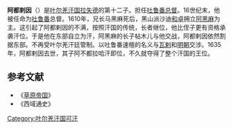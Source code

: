 '''阿都剌因'''（{{BD||？|1635年||catIdx=A}}）是[[叶尔羌汗国|叶尔羌汗国]][[拉失德|拉失德]]的第十二子。担任[[吐鲁番|吐鲁番]][[总督|总督]]。16世纪末，他被任命为[[吐鲁番|吐鲁番]]总督。1610年，兄长马黑麻死后，黑山派沙迪[[和卓|和卓]]拥立[[阿黑麻_(叶尔羌)|阿黑麻]]为主。这引起了阿都剌因的不满，按照汗国的传统，长者继位，他比侄子更有资格承袭汗位。于是他在东部自立为汗，阿黑麻的长子帖木儿与他交战，阿都剌因依然割据东部。不再受叶尔羌汗廷管制。以吐鲁番速檀的名义与[[瓦剌|瓦剌]]和[[明朝|明朝]]交涉。1635年，阿都剌因去世，其子阿不都拉哈汗即位，不久就夺得了整个汗国的王位。

{{start box}}
{{s-before|[[马黑麻|马黑麻]]}}
{{s-title|[[叶尔羌汗国|叶尔羌汗国]]东部君主|1610年—1635年}}
{{s-after|[[阿不都拉哈汗|阿不都拉哈汗]]}}
{{end box}}

==参考文献==
*《[[草原帝国|草原帝国]]》
*《西域通史》

[[Category:叶尔羌汗国可汗|Category:叶尔羌汗国可汗]]
